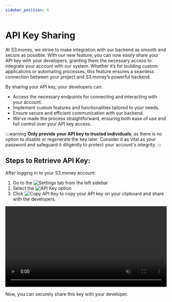 ```yaml
---
sidebar_position: 6
---
```


# API Key Sharing

At S3.money, we strive to make integration with our backend as smooth and secure as possible. With our new feature, you can now easily share your API key with your developers, granting them the necessary access to integrate your account with our system. Whether it’s for building custom applications or automating processes, this feature ensures a seamless connection between your project and S3.money’s powerful backend.

By sharing your API key, your developers can:

- Access the necessary endpoints for connecting and interacting with your account.
- Implement custom features and functionalities tailored to your needs.
- Ensure secure and efficient communication with our backend.
- We've made the process straightforward, ensuring both ease of use and full control over your API key access.

:::warning
**Only provide your API key to trusted individuals**, as there is no option to disable or regenerate the key later. Consider it as vital as your password and safeguard it diligently to protect your account's integrity.
:::

## Steps to Retrieve API Key:

After logging in to your S3.money account:

1. Go to the <img
     src="/img/settings_tab_option.png"
     alt="Settings"
     className="inline-img"
   /> tab from the left sidebar
2. Select the <img src="/img/api_key_selection.png" alt="API Key" className="inline-img" /> option
3. Click <img src="/img/copy_api_key.png" alt="Copy API Key" className="inline-img" /> to copy your API key on your clipboard and share with the developers.

<video width="100%" autoPlay loop muted>
  <source src="/videos/share_api_key_tutorial.mp4" type="video/mp4" />
  Your browser does not support the video tag.
</video>

Now, you can securely share this key with your developer.
